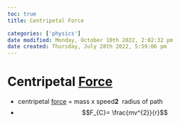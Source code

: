 ```yaml
---
toc: true
title: Centripetal Force

categories: ['physics']
date modified: Monday, October 10th 2022, 2:02:32 pm
date created: Thursday, July 28th 2022, 5:59:06 pm
---
```


# Centripetal [Force](Force.qmd)
- centripetal [force](Force.qmd) = mass x speed**2**   radius of path
- $$F_{C}= \frac{mv^{2}}{r}$$
                          



